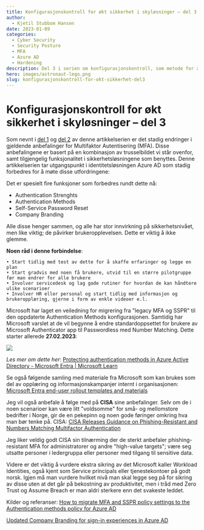 ```yaml
---
title: Konfigurasjonskontroll for økt sikkerhet i skyløsninger – del 3
author:
  - Kjetil Stubbom Hansen
date: 2023-01-09
categories:
  - Cyber Security
  - Security Posture
  - MFA
  - Azure AD
  - Hardening
description: Del 3 i serien om konfigurasjonskontroll, som metode for å øke motstandsdyktigheten i skyløsninger, handler om endringer knyttet til autentiseringsmetoder og tilhørende funksjoner i Azure AD. 
hero: images/astronaut-lego.png
slug: konfigurasjonskontroll-for-okt-sikkerhet-del3
---
```


# Konfigurasjonskontroll for økt sikkerhet i skyløsninger – del 3

Som nevnt i [del 1](https://blog.amestofortytwo.com/konfigurasjonskontroll-for-okt-sikkerhet/) og [del 2](https://blog.amestofortytwo.com/konfigurasjonskontroll-for-okt-sikkerhet-del2/) av denne artikkelserien er det stadig endringer i gjeldende anbefalinger for Multifaktor Autentisering (MFA). Disse anbefalingene er basert på en kombinasjon av trusselbildet vi står ovenfor, samt tilgjengelig funksjonalitet i sikkerhetsløsningene som benyttes. Denne artikkelserien tar utgangspunkt i identitetsløsningen Azure AD som stadig forbedres for å møte disse utfordringene: 

Det er spesielt fire funksjoner som forbedres rundt dette nå:
- Authentication Strenghts
- Authentication Methods
- Self-Service Password Reset
- Company Branding

Alle disse henger sammen, og alle har stor innvirkning på sikkerhetsnivået, men like viktig; de påvirker brukeropplevelsen. Dette er viktig å ikke glemme.

**Noen råd i denne forbindelse**:

	• Start tidlig med test av dette for å skaffe erfaringer og legge en plan
	• Start gradvis med noen få brukere, utvid til en større pilotgruppe før man endrer for alle brukere
	• Involver servicedesk og lag gode rutiner for hvordan de kan håndtere ulike scenarioer
	• Involver HR eller personal og start tidlig med informasjon og brukeropplæring, gjerne i form av enkle videoer e.l. 

	
Microsoft har laget en veiledning for migrering fra "legacy MFA og SSPR" til den oppdaterte Authentication Methods konfigurasjonen. Samtidig har Microsoft varslet at de vil begynne å endre standardoppsettet for brukere av Microsoft Authenticator app til Passwordless med Number Matching. Dette starter allerede **27.02.2023**: 

![](images/Enforced-Number-Matching-12-01-22.png)

 *Les mer om dette her*: [Protecting authentication methods in Azure Active Directory - Microsoft Entra | Microsoft Learn](https://learn.microsoft.com/nb-no/azure/active-directory/authentication/concept-authentication-default-enablement)
 
 Se også følgende samling med materiale fra Microsoft som kan brukes som del av opplæring og informasjonskampanjer internt i organisasjonen: [Microsoft Entra end-user rollout templates and materials](https://aka.ms/mfamails)

Jeg vil også anbefale å følge med på **CISA** sine anbefalinger. Selv om de i noen scenarioer kan være litt "voldsomme" for små- og mellomstore bedrifter i Norge, gir de en pekepinn og noen gode føringer omkring hva man bør tenke på. CISA: [CISA Releases Guidance on Phishing-Resistant and Numbers Matching Multifactor Authentication](https://www.cisa.gov/uscert/ncas/current-activity/2022/10/31/cisa-releases-guidance-phishing-resistant-and-numbers-matching) 

Jeg liker veldig godt CISA sin tilnærming der de sterkt anbefaler phishing-resistant MFA for administratorer og andre "high-value targets"; være seg utsatte personer i ledergruppa eller personer med tilgang til sensitive data. 

Videre er det viktig å vurdere ekstra sikring av det Microsoft kaller Workload Identities, også kjent som Service principals eller tjenestekontoer på godt norsk. Igjen må man vurdere hvilket nivå man skal legge seg på for sikring av disse uten at det går på bekostning av produktivitet, men i tråd med Zero Trust og Assume Breach er man aldri sterkere enn det svakeste leddet.

Kilder og referanser:
[How to migrate MFA and SSPR policy settings to the Authentication methods policy for Azure AD](https://learn.microsoft.com/en-us/azure/active-directory/authentication/how-to-authentication-methods-manage)

[Updated Company Branding for sign-in experiences in Azure AD](https://techcommunity.microsoft.com/t5/microsoft-entra-azure-ad-blog/introducing-enhanced-company-branding-for-sign-in-experiences-in/ba-p/3094110)

